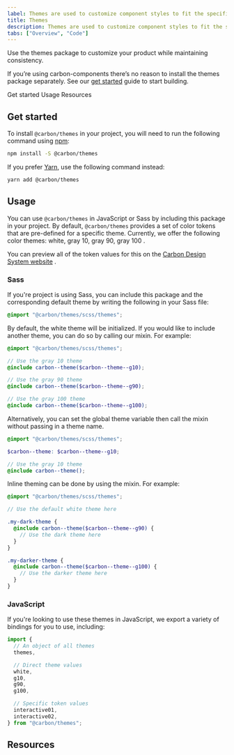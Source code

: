 ```yaml
---
label: Themes are used to customize component styles to fit the specific aesthetic of a brand or product.
title: Themes
description: Themes are used to customize component styles to fit the specific aesthetic of a brand or product.
tabs: ["Overview", "Code"]
---
```


<PageDescription>

Use the themes package to customize your product while maintaining consistency.

</PageDescription>

<InlineNotification>

If you’re using carbon-components there’s no reason to install the themes package separately. See our [get started](/get-started/develop/react) guide to start building.

</InlineNotification>

<AnchorLinks>

<AnchorLink>Get started</AnchorLink>
<AnchorLink>Usage</AnchorLink>
<AnchorLink>Resources</AnchorLink>

</AnchorLinks>

## Get started

To install `@carbon/themes` in your project, you will need to run the following
command using [npm](https://www.npmjs.com/):

```bash
npm install -S @carbon/themes
```

If you prefer [Yarn](https://yarnpkg.com/en/), use the following command
instead:

```bash
yarn add @carbon/themes
```

## Usage

You can use `@carbon/themes` in JavaScript or Sass by including this package in
your project. By default, `@carbon/themes` provides a set of color tokens that
are pre-defined for a specific theme. Currently, we offer the following color
themes: white, gray 10, gray 90, gray 100 .

You can preview all of the token values for this on the
[Carbon Design System website](https://www.carbondesignsystem.com/guidelines/color/usage)
.

### Sass

If you're project is using Sass, you can include this package and the
corresponding default theme by writing the following in your Sass file:

```scss
@import "@carbon/themes/scss/themes";
```

By default, the white theme will be initialized. If you would like to include
another theme, you can do so by calling our mixin. For example:

```scss
@import "@carbon/themes/scss/themes";

// Use the gray 10 theme
@include carbon--theme($carbon--theme--g10);

// Use the gray 90 theme
@include carbon--theme($carbon--theme--g90);

// Use the gray 100 theme
@include carbon--theme($carbon--theme--g100);
```

Alternatively, you can set the global theme variable then call the mixin without
passing in a theme name.

```scss
@import "@carbon/themes/scss/themes";

$carbon--theme: $carbon--theme--g10;

// Use the gray 10 theme
@include carbon--theme();
```

Inline theming can be done by using the mixin. For example:

```scss
@import "@carbon/themes/scss/themes";

// Use the default white theme here

.my-dark-theme {
  @include carbon--theme($carbon--theme--g90) {
    // Use the dark theme here
  }
}

.my-darker-theme {
  @include carbon--theme($carbon--theme--g100) {
    // Use the darker theme here
  }
}
```

### JavaScript

If you're looking to use these themes in JavaScript, we export a variety of
bindings for you to use, including:

```js
import {
  // An object of all themes
  themes,

  // Direct theme values
  white,
  g10,
  g90,
  g100,

  // Specific token values
  interactive01,
  interactive02,
} from "@carbon/themes";
```

## Resources

<Row className="resource-card-group">
  <Column colMd={4} colLg={4} noGutterSm>
    <ResourceCard
      subTitle="Carbon theme package"
      href="https://github.com/carbon-design-system/carbon/blob/master/packages/themes"
    >

<MdxIcon name="bee" />

  </ResourceCard>
  </Column>
  <Column colMd={4} colLg={4} noGutterSm>
    <ResourceCard
      subTitle="Themes package demo"
      href="https://carbon-elements.netlify.app/themes/examples/preview/"
    >

<MdxIcon name="bee" />

  </ResourceCard>
  </Column>
</Row>
